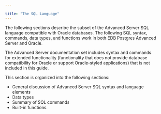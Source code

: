 ---

title: "The SQL Language"
---

<div id="the_sql_language" class="registered_link"></div>

The following sections describe the subset of the Advanced Server SQL language compatible with Oracle databases. The following SQL syntax, commands, data types, and functions work in both EDB Postgres Advanced Server and Oracle.

The Advanced Server documentation set includes syntax and commands for extended functionality (functionality that does not provide database compatibility for Oracle or support Oracle-styled applications) that is not included in this guide.

This section is organized into the following sections:

- General discussion of Advanced Server SQL syntax and language elements
- Data types
- Summary of SQL commands
- Built-in functions